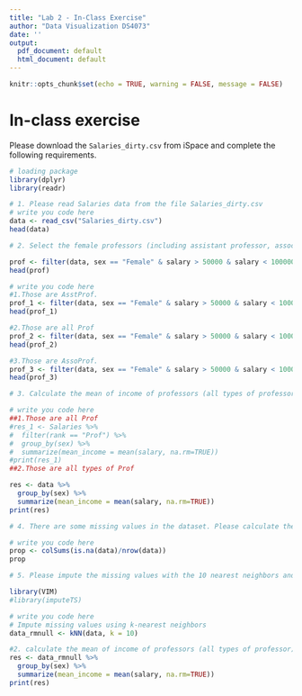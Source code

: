 ```yaml
---
title: "Lab 2 - In-Class Exercise"
author: "Data Visualization DS4073"
date: ''
output:
  pdf_document: default
  html_document: default
---
```


```r
knitr::opts_chunk$set(echo = TRUE, warning = FALSE, message = FALSE)
```

# In-class exercise 
Please download the `Salaries_dirty.csv` from iSpace and complete the following requirements.
```r
# loading package
library(dplyr)
library(readr)
```

```r
# 1. Please read Salaries data from the file Salaries_dirty.csv
# write you code here
data <- read_csv("Salaries_dirty.csv")
head(data)
```


```r
# 2. Select the female professors (including assistant professor, associate professor, and full professor) whose salaries are between 50000 and 100000

prof <- filter(data, sex == "Female" & salary > 50000 & salary < 100000 & rank == "AsstProf" || rank == "AssocProf" || rank == "Prof")
head(prof)

# write you code here
#1.Those are AsstProf.
prof_1 <- filter(data, sex == "Female" & salary > 50000 & salary < 100000 & rank == "AsstProf")
head(prof_1)

#2.Those are all Prof
prof_2 <- filter(data, sex == "Female" & salary > 50000 & salary < 100000 & rank == "Prof")
head(prof_2)

#3.Those are AssoProf.
prof_3 <- filter(data, sex == "Female" & salary > 50000 & salary < 100000 & rank == "AssocProf")
head(prof_3)

```

```r
# 3. Calculate the mean of income of professors (all types of professor) grouped by sex

# write you code here
##1.Those are all Prof
#res_1 <- Salaries %>%
#  filter(rank == "Prof") %>%
#  group_by(sex) %>%
#  summarize(mean_income = mean(salary, na.rm=TRUE))
#print(res_1)
##2.Those are all types of Prof

res <- data %>%
  group_by(sex) %>%
  summarize(mean_income = mean(salary, na.rm=TRUE))
print(res)

```

```r
# 4. There are some missing values in the dataset. Please calculate the proportion of the missing values in each column.

# write you code here
prop <- colSums(is.na(data)/nrow(data))
prop
```

```r

# 5. Please impute the missing values with the 10 nearest neighbors and then calculate the mean of income of professors (all types of professor) grouped by sex

library(VIM)
#library(imputeTS)

# write you code here
# Impute missing values using k-nearest neighbors
data_rmnull <- kNN(data, k = 10)

#2. calculate the mean of income of professors (all types of professor) grouped by sex
res <- data_rmnull %>%
  group_by(sex) %>%
  summarize(mean_income = mean(salary, na.rm=TRUE))
print(res)

```




